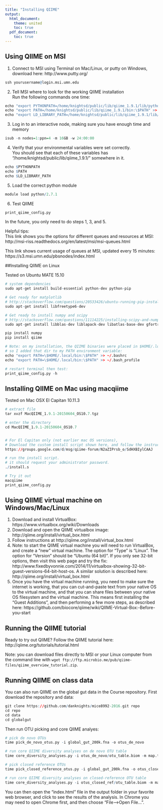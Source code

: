 ```yaml
---
title: "Installing QIIME"
output:
  html_document:
    theme: united
    toc: true
  pdf_document:
    toc: true
---
```


## Using QIIME on MSI
1. Connect to MSI using Terminal on Mac/Linux, or putty on Windows, download here: http://www.putty.org/
```r
ssh yourusername@login.msi.umn.edu
```

2. Tell MSI where to look for the working QIIME installation  
Run the following commands one time:
```r
echo "export PYTHONPATH=/home/knightsd/public/lib/qiime_1.9.1/lib/python:\$PYTHONPATH" >> ~/.bash_profile
echo "export PATH=/home/knightsd/public/lib/qiime_1.9.1/bin:\$PATH" >> ~/.bash_profile
echo "export LD_LIBRARY_PATH=/home/knightsd/public/lib/qiime_1.9.1/lib/qhull-2012.1/lib:\$LD_LIBRARY_PATH" >> ~/.bash_profile
```

3. Log in to an interactive node, making sure you have enough time and memory
```r
isub -n nodes=1:ppn=4 -m 16GB -w 24:00:00
```

4. Verify that your environmental variables were set correctly.  
You should see that each of these variables has "/home/knightsd/public/lib/qiime_1.9.1/<plus some other stuff>" somewhere in it.
```r
echo $PYTHONPATH
echo $PATH
echo $LD_LIBRARY_PATH
```

5. Load the correct python module
```r
module load python/2.7.1
```

6. Test QIIME
```r
print_qiime_config.py
```

In the future, you only need to do steps 1, 3, and 5.

Helpful tips:  
This link shows you the options for different queues and resources at MSI:  
http://msi-riss.readthedocs.org/en/latest/msi/msi-queues.html

This link shows current usage of queues at MSI, updated every 15 minutes:  
https://s3.msi.umn.edu/pbsnodes/index.html


##Installing QIIME on Linux

Tested on Ubuntu MATE 15.10

```r
# system dependencies
sudo apt-get install build-essential python-dev python-pip

# Get ready for matplotlib
# http://stackoverflow.com/questions/20533426/ubuntu-running-pip-install-gives-error-the-following-required-packages-can-no
sudo apt-get install libfreetype6-dev

# Get ready to install numpy and scipy
# http://stackoverflow.com/questions/11114225/installing-scipy-and-numpy-using-pip
sudo apt-get install libblas-dev liblapack-dev libatlas-base-dev gfortran

pip install numpy
pip install qiime

# Note: on my installation, the QIIME binaries were placed in $HOME/.local/bin/
# so I added that dir to my PATH environment variable:
echo "export PATH=\$HOME/.local/bin:\$PATH" >> ~/.bashrc
echo "export PATH=\$HOME/.local/bin:\$PATH" >> ~/.bash_profile

# restart terminal then test:
print_qiime_config.py -h

```

## Installing QIIME on Mac using macqiime
Tested on Mac OSX El Capitan 10.11.3

```r
# extract file
tar xvzf MacQIIME_1.9.1-20150604_OS10.7.tgz

# enter the directory
cd MacQIIME_1.9.1-20150604_OS10.7


# For El Capitan only (not earlier mac OS versions),
# Download the custom install script shown here, and follow the instructions:
https://groups.google.com/d/msg/qiime-forum/N2aZIPrsb_o/SdHXBIylCAAJ

# run the install script.
# it should request your administrator password.
./install.s

# Try it out
macqiime
print_qiime_config.py
```

## Using QIIME virtual machine on Windows/Mac/Linux
1. Download and install VirtualBox: https://www.virtualbox.org/wiki/Downloads
2. Download and open the QIIME virtualbox image: http://qiime.org/install/virtual_box.html
3. Follow instructions at http://qiime.org/install/virtual_box.html
4. Note: to start the QIIME virtual machine you will need to run VirtualBox, and create a "new" virtual machine. The option for "Type" is "Linux". The option for "Version" should be "Ubuntu (64 bit)". If you only see 32-bit options, then visit this web page and try the fix: http://www.fixedbyvonnie.com/2014/11/virtualbox-showing-32-bit-guest-versions-64-bit-host-os. A similar solution is described here: http://qiime.org/install/virtual_box.html
5. Once you have the virtual machine running, you need to make sure the internet is working, that you can cut-and-paste text from your native OS to the virtual machine, and that you can share files between your native OS filesystem and the virtual machine. This means first installing the "Guest Additions", and then performing a few more steps, as described here: https://github.com/biocore/qiime/wiki/QIIME-Virtual-Box:-Before-you-start

## Running the QIIME tutorial
Ready to try out QIIME? Follow the QIIME tutorial here: http://qiime.org/tutorials/tutorial.html

Note: you can download files directly to MSI or your Linux computer from the command line with ```wget ftp://ftp.microbio.me/pub/qiime-files/qiime_overview_tutorial.zip```.

## Running QIIME on class data
You can also run QIIME on the global gut data in the Course repository. First download the repository and data:
```r
git clone https://github.com/danknights/mice8992-2016.git repo
cd repo
cd data
cd globalgut
```

Then run OTU picking and core QIIME analyes:  
```r
# pick de novo OTUs 
time pick_de_novo_otus.py -i global_gut_200k.fna -o otus_de_novo

# run core QIIME diversity analyses on de novo OTU table
time core_diversity_analyses.py -i otus_de_novo/otu_table.biom -m map.txt -o corediv_dn -e 1000 --tree_fp otus_de_novo/rep_set.tre

# pick closed reference OTUs
time pick_closed_reference_otus.py -i global_gut_200k.fna -o otus_closed_ref

# run core QIIME diversity analyses on closed-reference OTU table
time core_diversity_analyses.py -i otus_closed_ref/otu_table.biom -m map.txt -o corediv_cr -e 1000 --tree_fp otus_closed_ref/97_otus.tree
```

You can then open the "index.html" file in the output folder in your favorite web browser, and click to see the results of the analysis. In Chrome you may need to open Chrome first, and then choose "File-->Open File...".
